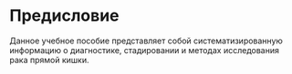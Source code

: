 # Предисловие {.unnumbered}

Данное учебное пособие представляет собой систематизированную информацию о диагностике, стадировании и методах исследования рака прямой кишки.

